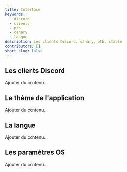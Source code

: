 ---
title: Interface
keywords:
  - discord
  - clients
  - ptb
  - canary
  - langue
description: Les clients Discord, canary, ptb, stable
contributors: []
short_slug: false
---

<!-- NE PAS RETIRER -->

## Les clients Discord
Ajouter du contenu...

## Le thème de l'application
Ajouter du contenu...

## La langue
Ajouter du contenu...

## Les paramètres OS
Ajouter du contenu...

<!-- NE PAS RETIRER -->
<DocCardList />